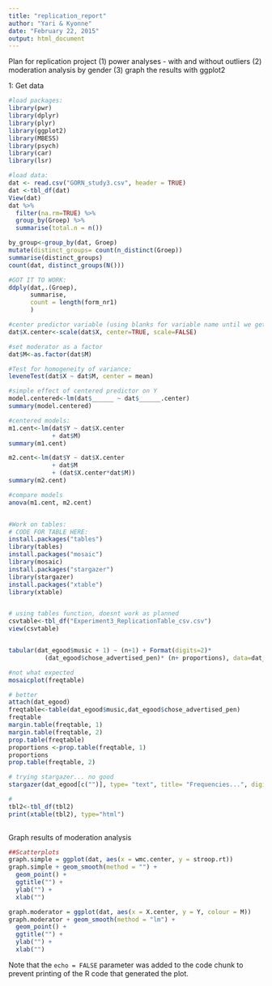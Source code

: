 ```yaml
---
title: "replication_report"
author: "Yari & Kyonne" 
date: "February 22, 2015"
output: html_document
---
```


Plan for replication project
(1) power analyses - with and without outliers
(2) moderation analysis by gender
(3) graph the results with ggplot2


1: Get data
```r
#load packages:
library(pwr)
library(dplyr)
library(plyr)
library(ggplot2)
library(MBESS)
library(psych)
library(car)
library(lsr)

#load data:
dat <- read.csv("GORN_study3.csv", header = TRUE)
dat <-tbl_df(dat)
View(dat)
dat %>%
  filter(na.rm=TRUE) %>%
  group_by(Groep) %>%
  summarise(total.n = n())

by_group<-group_by(dat, Groep)
mutate(distinct_groups= count(n_distinct(Groep))
summarise(distinct_groups)
count(dat, distinct_groups(N()))

#GOT IT TO WORK:
ddply(dat,.(Groep),
      summarise,
      count = length(form_nr1)
      )

#center predictor variable (using blanks for variable name until we get the translated documents:
dat$X.center<-scale(dat$X, center=TRUE, scale=FALSE)

#set moderator as a factor
dat$M<-as.factor(dat$M)

#Test for homogeneity of variance:
leveneTest(dat$X ~ dat$M, center = mean)

#simple effect of centered predictor on Y
model.centered<-lm(dat$______ ~ dat$______.center)
summary(model.centered)

#centered models:
m1.cent<-lm(dat$Y ~ dat$X.center 
            + dat$M)
summary(m1.cent)

m2.cent<-lm(dat$Y ~ dat$X.center 
            + dat$M
            + (dat$X.center*dat$M))
summary(m2.cent)

#compare models
anova(m1.cent, m2.cent)


#Work on tables:
# CODE FOR TABLE HERE:
install.packages("tables")
library(tables)
install.packages("mosaic")
library(mosaic)
install.packages("stargazer")
library(stargazer)
install.packages("xtable")
library(xtable)


# using tables function, doesnt work as planned
csvtable<-tbl_df("Experiment3_ReplicationTable_csv.csv")
view(csvtable)


tabular(dat_egood$music + 1) ~ (n+1) + Format(digits=2)* 
          (dat_egood$chose_advertised_pen)* (n+ proportions), data=dat_egood)))

#not what expected
mosaicplot(freqtable)

# better
attach(dat_egood)
freqtable<-table(dat_egood$music,dat_egood$chose_advertised_pen)
freqtable
margin.table(freqtable, 1)
margin.table(freqtable, 2)
prop.table(freqtable)
proportions <-prop.table(freqtable, 1)
proportions
prop.table(freqtable, 2)

# trying stargazer... no good
stargazer(dat_egood[c("")], type= "text", title= "Frequencies...", digits=2, out="freqtable.txt")

#
tbl2<-tbl_df(tbl2)
print(xtable(tbl2), type="html")
      

```

Graph results of moderation analysis

```r
##Scatterplots
graph.simple = ggplot(dat, aes(x = wmc.center, y = stroop.rt)) 
graph.simple + geom_smooth(method = "") +
  geom_point() +
  ggtitle("") +
  ylab("") +
  xlab("")

graph.moderator = ggplot(dat, aes(x = X.center, y = Y, colour = M)) 
graph.moderator + geom_smooth(method = "lm") +
  geom_point() +
  ggtitle("") +
  ylab("") +
  xlab("")
```

Note that the `echo = FALSE` parameter was added to the code chunk to prevent printing of the R code that generated the plot.
